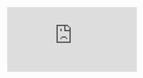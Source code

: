 <div style={{ position: 'relative', paddingBottom: '57.692307692307686%', height: '0' }}>
  <iframe
    src="https://www.loom.com/embed/0f7b67170b3a4205add00c22844ca06f"
    frameBorder="0"
    webkitallowfullscreen="true"
    mozallowfullscreen="true"
    allowFullScreen="true"
    style={{ position: 'absolute', top: '0', left: '0', width: '100%', height: '100%' }}
  />
</div>
